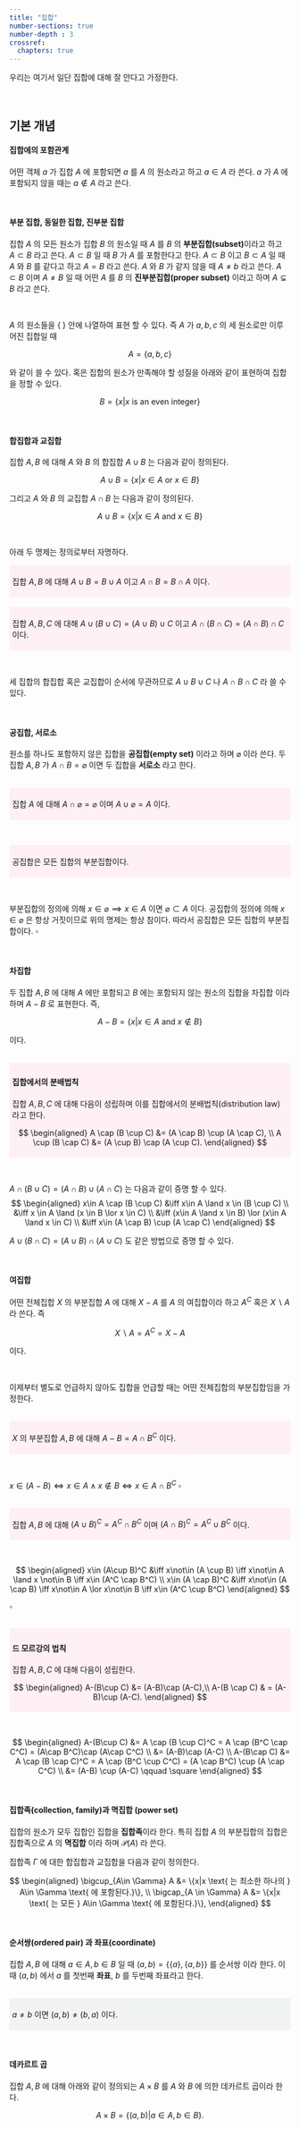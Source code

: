 ```yaml
---
title: "집합"
number-sections: true
number-depth : 3
crossref:
  chapters: true
---
```



우리는 여기서 일단 집합에 대해 잘 안다고 가정한다. 

</br>

## 기본 개념

::: {.callout-note appearance="simple" icon="false"}

::: {#def-part1_set_and_element}

#### 집합에의 포함관계

어떤 객체 $a$ 가 집합 $A$ 에 포함되면 $a$ 를 $A$ 의 원소라고 하고 $a\in A$ 라 쓴다. $a$ 가 $A$ 에 포함되지 않을 때는 $a\not\in A$ 라고 쓴다.


::: 
:::

</br>

::: {.callout-note appearance="simple" icon="false"}

::: {#def-part1_subset}

#### 부분 집합, 동일한 집합, 진부분 집합

집합 $A$ 의 모든 원소가 집합 $B$ 의 원소일 때 $A$ 를 $B$ 의 **부분집합(subset)**이라고 하고 $A \subset B$ 라고 쓴다. $A\subset B$ 일 때 $B$ 가 $A$ 를 포함한다고 한다. $A \subset B$ 이고 $B \subset A$ 일 때 $A$ 와 $B$ 를 같다고 하고 $A=B$ 라고 쓴다. $A$ 와 $B$ 가 같지 않을 때 $A \ne b$ 라고 쓴다. $A \subset B$ 이며 $A\ne B$ 일 때 어떤 $A$ 를 $B$ 의 **진부분집합(proper subset)** 이라고 하며 $A \subsetneq B$ 라고 쓴다.


::: 
:::


</br>

$A$ 의 원소들을 $\{\;\}$ 안에 나열하여 표현 할 수 있다. 즉 $A$ 가 $a,\,b,\,c$ 의 세 원소로만 이루어진 집합일 때 

$$
A = \{a,\,b,\,c\}
$$

와 같이 쓸 수 있다. 혹은 집합의 원소가 만족해야 할 성질을 아래와 같이 표현하여 집합을 정할 수 있다.

$$
B=\{x | x \text{ is an even integer}\}
$$


</br>


::: {.callout-note appearance="simple" icon="false"}

::: {#def-part1_union_and_intersection_of_sets}

#### 합집합과 교집합

집합 $A,\, B$ 에 대해 $A$ 와 $B$ 의 합집합 $A \cup B$ 는 다음과 같이 정의된다.

$$
A \cup B = \{x | x\in A \text{ or }x \in B\}
$$

그리고 $A$ 와 $B$ 의 교집합 $A \cap B$ 는 다음과 같이 정의된다.

$$
A \cup B = \{ x | x\in A \text{ and } x \in B\}
$$

::: 
:::

</br>

아래 두 명제는 정의로부터 자명하다. 

<div class="border" style="background-color:#FFF0F5 ;padding:5px;">

::: {#prp-part1_associativity_of_union_and_intersection}

집합 $A,\,B$ 에 대해 $A \cup B = B \cup A$ 이고 $A \cap B = B \cap A$ 이다. 

:::


</div>

</br><div class="border" style="background-color:#FFF0F5 ;padding:5px;">

::: {#prp-part1_commutativity_of_union_and_intersection}

집합 $A,\,B,\, C$ 에 대해 $A \cup (B \cup C) = (A \cup B) \cup C$ 이고 $A \cap (B\cap C) = (A \cap B) \cap C$ 이다. 

:::

</div>
</br>

세 집합의 합집합 혹은 교집합이 순서에 무관하므로 $A\cup B \cup C$ 나 $A \cap B \cap C$ 라 쓸 수 있다.




</br>

::: {.callout-note appearance="simple" icon="false"}

::: {#def-part1_empty_set}

#### 공집합, 서로소

원소를 하나도 포함하지 않은 집합을 **공집합(empty set)** 이라고 하며 $\varnothing$ 이라 쓴다. 두 집합 $A,\,B$ 가 $A\cap B=\varnothing$ 이면 두 집합을 **서로소** 라고 한다.


::: 
:::

</br><div class="border" style="background-color:#FFF0F5 ;padding:5px;">

::: {#prp-part1_union_intersection_with_empty_set}

집합 $A$ 에 대해 $A \cap \varnothing = \varnothing$ 이며 $A \cup \varnothing = A$ 이다.

:::


</div></br>

<div class="border" style="background-color:#FFF0F5 ;padding:5px;">

::: {#thm-part1_empty_set_is_subset_of_every_set}

공집합은 모든 집합의 부분집합이다.

:::

</div></br>

::: {.proof}

부분집합의 정의에 의해 $x\in \varnothing \implies x \in A$ 이면 $\varnothing \subset A$ 이다. 공집합의 정의에 의해 $x\in \varnothing$ 은 항상 거짓이므로 위의 명제는 항상 참이다. 따라서 공집합은 모든 집합의 부분집합이다. $\square$

:::

</br>

::: {.callout-note appearance="simple" icon="false"}

::: {#def-part1_diffeence_of_two_sets}

#### 차집합

두 집합 $A,\,B$ 에 대해 $A$ 에만 포함되고 $B$ 에는 포함되지 않는 원소의 집합을 차집합 이라 하며 $A-B$ 로 표현한다. 즉, 

$$
A-B =\{x | x\in A \text{ and }x\not\in B\}
$$

이다. 

::: 
:::

</br><div class="border" style="background-color:#FFF0F5 ;padding:5px;">

::: {#prp-part1_distribution_law_for_sets}

#### 집합에서의 분배법칙

집합 $A,\,B,\,C$ 에 대해 다음이 성립하며 이를 집합에서의 분배법칙(distribution law) 라고 한다.

$$
\begin{aligned}
A \cap (B \cup C) &= (A \cap B) \cup (A \cap C), \\
A \cup (B \cap C) &= (A \cup B) \cap (A \cup C).
\end{aligned}
$$

:::
</div></br>

::: {.proof}
$A \cap (B \cup C) = (A \cap B) \cup (A \cap C)$ 는 다음과 같이 증명 할 수 있다.
$$
\begin{aligned}
x\in A \cap (B \cup C) &\iff x\in A \land x \in (B \cup C) \\
&\iff x \in A \land (x \in B \lor x \in C) \\
&\iff (x\in A \land x \in B) \lor (x\in A \land x \in C) \\
&\iff x\in (A \cap B) \cup (A \cap C)
\end{aligned}
$$

$A \cup (B \cap C) = (A \cup B) \cap (A \cup C)$ 도 같은 방법으로 증명 할 수 있다.

:::

</br>

::: {.callout-note appearance="simple" icon="false"}

::: {#def-part1_complement_of_set}

#### 여집합

어떤 전체집합 $X$ 의 부분집합 $A$ 에 대해 $X-A$ 를 $A$ 의 여집합이라 하고 $A^C$ 혹은 $X\backslash A$ 라 쓴다. 즉

$$
X\backslash A = A^C = X-A
$$

이다. 

::: 
:::

</br>


이제부터 별도로 언급하지 않아도 집합을 언급할 때는 어떤 전체집합의 부분집합임을 가정한다.

</br><div class="border" style="background-color:#FFF0F5 ;padding:5px;">

::: {#prp-part1_difference_and_intersection}

$X$ 의 부분집합 $A,\,B$ 에 대해 $A-B = A \cap B^C$ 이다.

:::

</div></br>

::: {.proof}

$x\in (A-B) \iff x\in A \land x\not\in B \iff x\in A \cap B^C$ $\square$

:::

</br>
<div class="border" style="background-color:#FFF0F5 ;padding:5px;">

::: {#prp-part1_complement_of_union_and_intersection}

집합 $A,\,B$ 에 대해 $(A\cup B)^C = A^C \cap B^C$ 이며 $(A \cap B)^C = A^C \cup B^C$ 이다. 

:::
</div></br>

::: {.proof}

$$
\begin{aligned}
x\in (A\cup B)^C &\iff x\not\in (A \cup B) \iff x\not\in A \land x \not\in B \iff x\in (A^C \cap B^C)  \\
x\in (A \cap B)^C &\iff x\not\in (A \cap B) \iff x\not\in A \lor x\not\in B \iff x\in (A^C \cup B^C) 
\end{aligned}
$$

$\square$
:::

</br>
<div class="border" style="background-color:#FFF0F5 ;padding:5px;">

::: {#thm-part1_DeMorgrans_law}

#### 드 모르강의 법칙

집합 $A,\,B,\,C$ 에 대해 다음이 성립한다.

$$
\begin{aligned}
A-(B\cup C) &=  (A-B)\cap (A-C),\\
A-(B \cap C) & = (A-B)\cup (A-C).
\end{aligned}
$$

:::
</div></br>

::: {.proof}

$$
\begin{aligned}
A-(B\cup C) &=  A \cap (B \cup C)^C = A \cap (B^C \cap C^C) = (A\cap B^C)\cap (A\cap C^C) \\
&=  (A-B)\cap (A-C) \\
A-(B\cap C) &= A \cap (B \cap C)^C = A \cap (B^C \cup C^C) =  (A \cap B^C) \cup (A \cap C^C) \\
&= (A-B) \cup (A-C) \qquad \square
\end{aligned}
$$

:::


</br>

::: {.callout-note appearance="simple" icon="false"}

::: {#def-part1_collection}

#### 집합족(collection, family)과 멱집합 (power set)

집합의 원소가 모두 집합인 집합을 **집합족**이라 한다. 특히 집합 $A$ 의 부분집합의 집합은 집합족으로 $A$ 의 **멱집합** 이라 하며 $\mathcal{P}(A)$ 라 쓴다. 


::: 
:::

집합족 $\Gamma$ 에 대한 합집합과 교집합을 다음과 같이 정의한다. 

$$
\begin{aligned}
\bigcup_{A\in \Gamma} A &= \{x|x \text{ 는 최소한 하나의 } A\in \Gamma \text{ 에 포함된다.}\}, \\
\bigcap_{A \in \Gamma} A &= \{x|x \text{ 는 모든 } A\in \Gamma \text{ 에 포함된다.}\},
\end{aligned}
$$

</br>

::: {.callout-note appearance="simple" icon="false"}

::: {#def-part1_ordered_pair}

#### 순서쌍(ordered pair) 과 좌표(coordinate)

집합 $A,\,B$ 에 대해 $a\in A,\, b\in B$ 일 때 $(a,\,b) = \{ \{a\}, \, \{a, b\}\}$ 를 순서쌍 이라 한다. 이 때 $(a,\,b)$ 에서 $a$ 를 첫번째 **좌표**, $b$ 를 두번째 좌표라고 한다.


::: 
:::

</br><div class="border" style="background-color:#F2F4F4  ;padding:5px;">

::: {#exm-part1_ordered_pair}

$a \ne b$ 이면 $(a,\,b) \ne (b,\,a)$ 이다. 
:::

</div></br>

::: {.callout-note appearance="simple" icon="false"}

::: {#def-part1_cartesian_product}

#### 데카르트 곱

집합 $A,\,B$ 에 대해 아래와 같이 정의되는 $A\times B$ 를 $A$ 와 $B$ 에 의한 데카르트 곱이라 한다.

$$
A \times B = \{(a,b)| a\in A,\, b\in B\}.
$$

::: 
:::

</br>